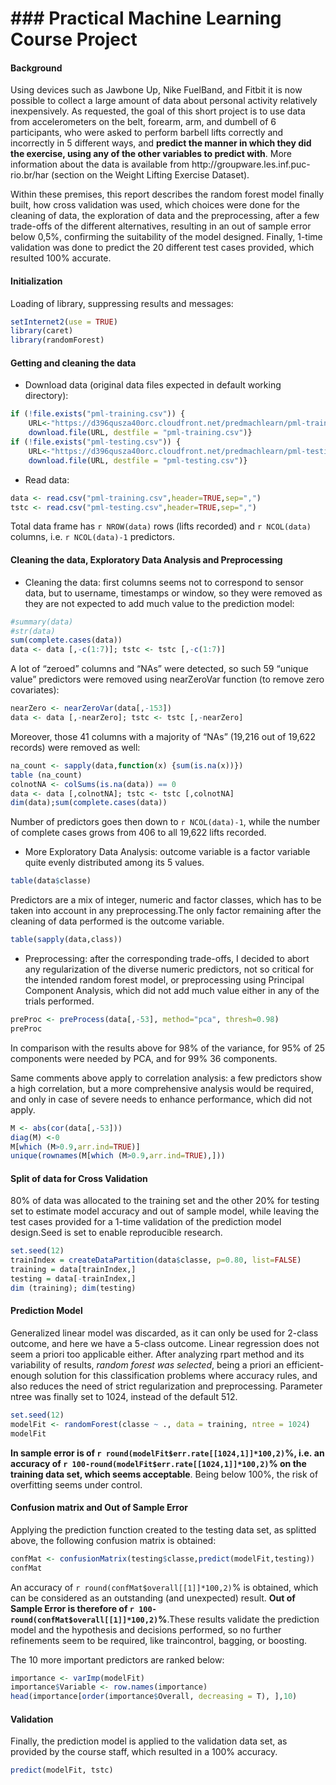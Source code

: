 ### Practical Machine Learning Course Project
=============================================

#### Background

Using devices such as Jawbone Up, Nike FuelBand, and Fitbit it is now possible to collect a large amount of data about personal activity relatively inexpensively. As requested, the goal of this short project is to use data from accelerometers on the belt, forearm, arm, and dumbell of 6 participants, who were asked to perform barbell lifts correctly and incorrectly in 5 different ways, and **predict the manner in which they did the exercise, using any of the other variables to predict with**. More information about the data is available from http://groupware.les.inf.puc-rio.br/har (section on the Weight Lifting Exercise Dataset).

Within these premises, this report describes the random forest model finally built, how cross validation was used, which choices were done for the cleaning of data, the exploration of data and the preprocessing, after a few trade-offs of the different alternatives, resulting in an out of sample error below 0,5%, confirming the suitability of the model designed. Finally, 1-time validation was done to predict the 20 different test cases provided, which resulted 100% accurate.

#### Initialization
Loading of library, suppressing results and messages:
```r
setInternet2(use = TRUE)
library(caret)
library(randomForest)
```

#### Getting and cleaning the data 

- Download data (original data files expected in default working directory):
```r
if (!file.exists("pml-training.csv")) {
    URL<-"https://d396qusza40orc.cloudfront.net/predmachlearn/pml-training.csv"
    download.file(URL, destfile = "pml-training.csv")}
if (!file.exists("pml-testing.csv")) {
    URL<-"https://d396qusza40orc.cloudfront.net/predmachlearn/pml-testing.csv"
    download.file(URL, destfile = "pml-testing.csv")}
```

- Read data:
```r
data <- read.csv("pml-training.csv",header=TRUE,sep=",")
tstc <- read.csv("pml-testing.csv",header=TRUE,sep=",")
```
Total data frame has `r NROW(data)` rows (lifts recorded) and `r NCOL(data)` columns, i.e. `r NCOL(data)-1` predictors.

#### Cleaning the data, Exploratory Data Analysis and Preprocessing

- Cleaning the data: first columns seems not to correspond to sensor data, but to username, timestamps or window, so they were removed as they are not expected to add much value to the prediction model:
```r
#summary(data)
#str(data)
sum(complete.cases(data))
data <- data [,-c(1:7)]; tstc <- tstc [,-c(1:7)]
```
A lot of "zeroed" columns and "NAs" were detected, so such 59 "unique value" predictors were removed using nearZeroVar function (to remove zero covariates):
```r
nearZero <- nearZeroVar(data[,-153])
data <- data [,-nearZero]; tstc <- tstc [,-nearZero]
```
Moreover, those 41 columns with a majority of "NAs" (19,216 out of 19,622 records) were removed as well:
```r
na_count <- sapply(data,function(x) {sum(is.na(x))})
table (na_count)
colnotNA <- colSums(is.na(data)) == 0
data <- data [,colnotNA]; tstc <- tstc [,colnotNA]
dim(data);sum(complete.cases(data))
```
Number of predictors goes then down to `r NCOL(data)-1`, while the number of complete cases grows from 406 to all 19,622 lifts recorded.

- More Exploratory Data Analysis: outcome variable is a factor variable quite evenly distributed among its 5 values. 
```r
table(data$classe)
```
Predictors are a mix of integer, numeric and factor classes, which has to be taken into account in any preprocessing.The only factor remaining after the cleaning of data performed is the outcome variable.
```r
table(sapply(data,class))
```
- Preprocessing: after the corresponding trade-offs, I decided to abort any regularization of the diverse numeric predictors, not so critical for the intended random forest model, or preprocessing using Principal Component Analysis, which did not add much value either in any of the trials performed.
```r
preProc <- preProcess(data[,-53], method="pca", thresh=0.98)
preProc
```
In comparison with the results above for 98% of the variance, for 95% of 25 components were needed by PCA, and for 99% 36 components.

Same comments above apply to correlation analysis: a few predictors show a high correlation, but a more comprehensive analysis would be required, and only in case of severe needs to enhance performance, which did not apply.
```r
M <- abs(cor(data[,-53]))
diag(M) <-0
M[which (M>0.9,arr.ind=TRUE)]
unique(rownames(M[which (M>0.9,arr.ind=TRUE),]))
```
#### Split of data for Cross Validation

80% of data was allocated to the training set and the other 20% for testing set to estimate model accuracy and out of sample model, while leaving the test cases provided for a 1-time validation of the prediction model design.Seed is set to enable reproducible research.
```r
set.seed(12)
trainIndex = createDataPartition(data$classe, p=0.80, list=FALSE)
training = data[trainIndex,]
testing = data[-trainIndex,]
dim (training); dim(testing)
```

#### Prediction Model

Generalized linear model was discarded, as it can only be used for 2-class outcome, and here we have a 5-class outcome. Linear regression does not seem a priori too applicable either. After analyzing rpart method and its variability of results, *random forest was selected*, being a priori an efficient-enough solution for this classification problems where accuracy rules, and also reduces the need of strict regularization and preprocessing. Parameter ntree was finally set to 1024, instead of the default 512.
```r
set.seed(12)
modelFit <- randomForest(classe ~ ., data = training, ntree = 1024)
modelFit
```
**In sample error is of `r round(modelFit$err.rate[[1024,1]]*100,2)`%, i.e. an accuracy of `r 100-round(modelFit$err.rate[[1024,1]]*100,2)`% on the training data set, which seems acceptable**. Being below 100%, the risk of overfitting seems under control.

#### Confusion matrix and Out of Sample Error

Applying the prediction function created to the testing data set, as splitted above, the following confusion matrix is obtained:
```r
confMat <- confusionMatrix(testing$classe,predict(modelFit,testing))
confMat
```
An accuracy of `r round(confMat$overall[[1]]*100,2)`% is obtained, which can be considered as an outstanding (and unexpected) result. **Out of Sample Error is therefore of `r 100-round(confMat$overall[[1]]*100,2)`%**.These results validate the prediction model and the hypothesis and decisions performed, so no further refinements seem to be required, like traincontrol, bagging, or boosting.

The 10 more important predictors are ranked below:
```r
importance <- varImp(modelFit)
importance$Variable <- row.names(importance)
head(importance[order(importance$Overall, decreasing = T), ],10)
```

#### Validation

Finally, the prediction model is applied to the validation data set, as provided by the course staff, which resulted in a 100% accuracy.
```r
predict(modelFit, tstc)
```